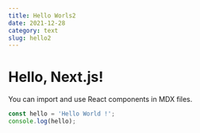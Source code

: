 ```yaml
---
title: Hello Worls2
date: 2021-12-28
category: text
slug: hello2
---
```


# Hello, Next.js!

You can import and use React components in MDX files.

```js
const hello = 'Hello World !';
console.log(hello);
```